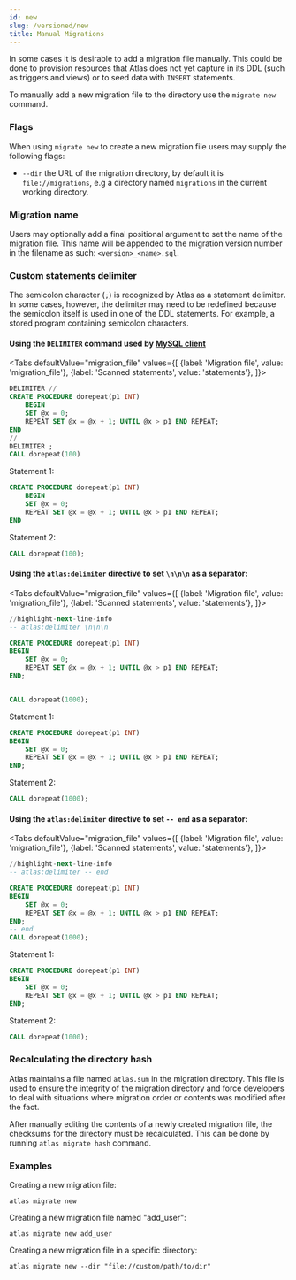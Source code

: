 ```yaml
---
id: new
slug: /versioned/new
title: Manual Migrations
---
```



In some cases it is desirable to add a migration file manually. This could be done
to provision resources that Atlas does not yet capture in its DDL (such as triggers and
views) or to seed data with `INSERT` statements. 

To manually add a new migration file to the directory use the `migrate new` command. 

### Flags
When using `migrate new` to create a new migration file users may supply the following flags:
* `--dir` the URL of the migration directory, by default it is `file://migrations`, e.g a
  directory named `migrations` in the current working directory.

### Migration name
Users may optionally add a final positional argument to set the name of the migration
file.  This name will be appended to the migration version number in the filename as such:
`<version>_<name>.sql`.

### Custom statements delimiter

The semicolon character (`;`) is recognized by Atlas as a statement delimiter. In some cases, however, the delimiter
may need to be redefined because the semicolon itself is used in one of the DDL statements. For example, a stored
program containing semicolon characters.

#### Using the `DELIMITER` command used by [MySQL client](https://dev.mysql.com/doc/refman/8.0/en/mysql-commands.html)

<Tabs
defaultValue="migration_file"
values={[
{label: 'Migration file', value: 'migration_file'},
{label: 'Scanned statements', value: 'statements'},
]}>
<TabItem value="migration_file">

```sql {1,7-8}
DELIMITER //
CREATE PROCEDURE dorepeat(p1 INT)
    BEGIN
    SET @x = 0;
    REPEAT SET @x = @x + 1; UNTIL @x > p1 END REPEAT;
END
//
DELIMITER ;
CALL dorepeat(100)
```

</TabItem>
<TabItem value="statements">

Statement 1:

```sql
CREATE PROCEDURE dorepeat(p1 INT)
    BEGIN
    SET @x = 0;
    REPEAT SET @x = @x + 1; UNTIL @x > p1 END REPEAT;
END
```

Statement 2:
```sql
CALL dorepeat(100);
```

</TabItem>
</Tabs>


#### Using the `atlas:delimiter` directive to set `\n\n\n` as a separator:

<Tabs
defaultValue="migration_file"
values={[
{label: 'Migration file', value: 'migration_file'},
{label: 'Scanned statements', value: 'statements'},
]}>
<TabItem value="migration_file">

```sql
//highlight-next-line-info
-- atlas:delimiter \n\n\n

CREATE PROCEDURE dorepeat(p1 INT)
BEGIN
    SET @x = 0;
    REPEAT SET @x = @x + 1; UNTIL @x > p1 END REPEAT;
END;


CALL dorepeat(1000);
```

</TabItem>
<TabItem value="statements">

Statement 1:

```sql
CREATE PROCEDURE dorepeat(p1 INT)
BEGIN
    SET @x = 0;
    REPEAT SET @x = @x + 1; UNTIL @x > p1 END REPEAT;
END;
```

Statement 2:
```sql
CALL dorepeat(1000);
```

</TabItem>
</Tabs>


#### Using the `atlas:delimiter` directive to set `-- end` as a separator:

<Tabs
defaultValue="migration_file"
values={[
{label: 'Migration file', value: 'migration_file'},
{label: 'Scanned statements', value: 'statements'},
]}>
<TabItem value="migration_file">

```sql
//highlight-next-line-info
-- atlas:delimiter -- end

CREATE PROCEDURE dorepeat(p1 INT)
BEGIN
    SET @x = 0;
    REPEAT SET @x = @x + 1; UNTIL @x > p1 END REPEAT;
END;
-- end
CALL dorepeat(1000);
```

</TabItem>
<TabItem value="statements">

Statement 1:

```sql
CREATE PROCEDURE dorepeat(p1 INT)
BEGIN
    SET @x = 0;
    REPEAT SET @x = @x + 1; UNTIL @x > p1 END REPEAT;
END;
```

Statement 2:
```sql
CALL dorepeat(1000);
```

</TabItem>
</Tabs>

### Recalculating the directory hash
Atlas maintains a file named `atlas.sum` in the migration directory. This file  is used to 
ensure the integrity of the migration directory and force developers to deal with 
situations where migration order or contents was modified after the fact. 

After manually editing the contents of a newly created migration file, the checksums for
the directory must be recalculated. This can be done by running `atlas migrate hash`
command.

### Examples

Creating a new migration file:
```shell
atlas migrate new
```

Creating a new migration file named "add_user":
```shell
atlas migrate new add_user
```

Creating a new migration file in a specific directory:
```shell
atlas migrate new --dir "file://custom/path/to/dir"
```


